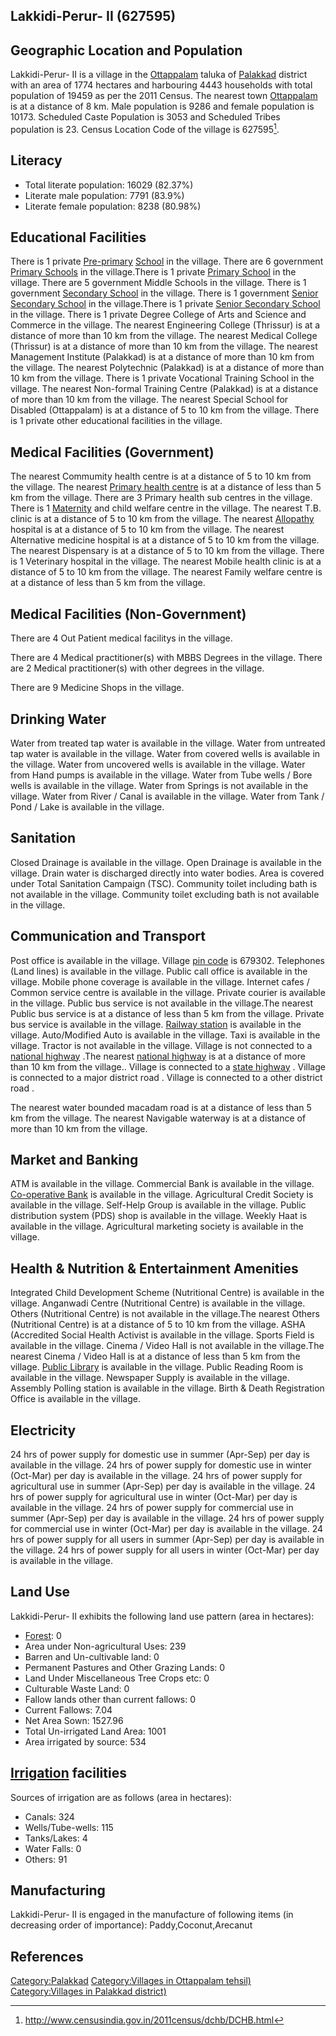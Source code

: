 {{Infobox settlement
| name=Lakkidi-Perur- II
| native_name=
| native_name_lang=
| other_name=
| nickname=
| settlement_type=Village
| image_skyline=
| image_alt=
| image_caption=
| pushpin_map=India Kerala
| pushpin_label_position=right
| pushpin_map_alt=
| pushpin_map_caption=Location in Kerala, India
| latd=
| latm=
| lats=
| latNS=
| longd=
| longm=
| longs=
| longEW=
| coordinates_display=inline,title
| subdivision_type=Country
| subdivision_name={{flag|India}}
| subdivision_type1=[[States and territories of India|State]]
| subdivision_name1=Kerala 
| subdivision_type2=[[List of districts of India|District]]
| subdivision_name2=Palakkad
| subdivision_type3=Tahsil
| subdivision_name3=Ottappalam
| website=
| established_title=<!-- Established -->
| established_date=
| founder=
| named_for=
| government_type=
| governing_body=
| unit_pref=Metric=
| area_footnotes=
| area_rank=
| area_total_km2=17.74
| elevation_footnotes=
| elevation_m=
| population_total=19459
| population_as_of=2011
| population_rank=
| population_density_km2=1096
| population_demonym=
| population_footnotes=
| demographics_type1=Languages
| demographics1_title1=Official
| demographics1_info1=[[Malayalam language|Malayalam]]
| timezone1=[[Indian Standard Time|IST]]
| utc_offset1==+5:30
| postal_code_type=[[Postal Index Number|PIN]]
| postal_code=679302
| area_code_type=Telephone code
| area_code=
| registration_plate=
| blank1_name_sec1=Nearest city
| blank1_info_sec1=[[Ottappalam]]
| blank2_name_sec1=[[Human sex ratio|Sex ratio]]
| blank2_info_sec1=1095 [[male|♂]]/[[female|♀]]
| blank3_name_sec1=Literacy
| blank3_info_sec1=82.37%
| blank1_name_sec2=[[2011 Census of India|2011 census]] code
| blank1_info_sec2=627595
| footnotes=
}}

== Lakkidi-Perur- II (627595) ==

== Geographic Location and Population ==

Lakkidi-Perur- II is a village in the [[Ottappalam]] taluka of [[Palakkad]] district with an area of 1774 hectares and harbouring 4443 households with total population of 19459 as per the 2011 Census. The nearest town [[Ottappalam]] is at a distance of 8 km. Male population is 9286 and female population is 10173. Scheduled Caste Population is 3053 and Scheduled Tribes population is 23. Census Location Code of the village is 627595<ref>http://www.censusindia.gov.in/2011census/dchb/DCHB.html</ref>.


== Literacy ==  
* Total literate population: 16029 (82.37%)
* Literate male population: 7791 (83.9%)
* Literate female population: 8238 (80.98%)


== Educational Facilities ==  
There is 1 private [[Pre-primary]] [[School]] in the village.
There are 6 government [[Primary School]]s in the village.There is 1 private [[Primary School]] in the village.
There are 5 government Middle Schools in the village.
There is 1 government [[Secondary School]] in the village.
There is 1 government [[Senior Secondary School]] in the village.There is 1 private [[Senior Secondary School]] in the village.
There is 1 private Degree College of Arts and Science and Commerce in the village.
The nearest Engineering College (Thrissur) is at a distance of more than 10 km from the village.
The nearest Medical College (Thrissur) is at a distance of more than 10 km from the village.
The nearest Management Institute (Palakkad) is at a distance of more than 10 km from the village.
The nearest Polytechnic (Palakkad) is at a distance of more than 10 km from the village.
There is 1 private Vocational Training School in the village.
The nearest Non-formal Training Centre (Palakkad) is at a distance of more than 10 km from the village.
The nearest Special School for Disabled (Ottappalam) is at a distance of 5 to 10 km from the village.
There is 1 private other educational facilities in the village.


== Medical Facilities (Government) ==
The nearest Commumity health centre is at a distance of 5 to 10 km from the village.
The nearest [[Primary health centre]] is at a distance of less than 5 km from the village.
There are 3 Primary health sub centres in the village.
There is 1 [[Maternity]] and child welfare centre in the village.
The nearest T.B. clinic is at a distance of 5 to 10 km from the village.
The nearest [[Allopathy]] hospital is at a distance of 5 to 10 km from the village.
The nearest Alternative medicine hospital is at a distance of 5 to 10 km from the village.
The nearest Dispensary is at a distance of 5 to 10 km from the village.
There is 1 Veterinary hospital in the village.
The nearest Mobile health clinic is at a distance of 5 to 10 km from the village.
The nearest Family welfare centre is at a distance of less than 5 km from the village.


== Medical Facilities (Non-Government) ==
There are 4 Out Patient medical facilitys in the village.


There are 4 Medical practitioner(s) with MBBS Degrees in the village.
There are 2 Medical practitioner(s) with other degrees in the village.


There are 9 Medicine Shops in the village.



== Drinking Water ==
Water from treated tap water is available in the village.
Water from untreated tap water is available in the village.
Water from covered wells is available in the village.
Water from uncovered wells is available in the village.
Water from Hand pumps is available in the village.
Water from Tube wells / Bore wells is available in the village.
Water from Springs is not available in the village.
Water from River / Canal is available in the village.
Water from Tank / Pond / Lake is available in the village.


== Sanitation ==
Closed Drainage is available in the village.
Open Drainage is available in the village.
Drain water is discharged directly into water bodies.
Area is covered under Total Sanitation Campaign (TSC).
Community toilet including bath is not available in the village.
Community toilet excluding bath is not available in the village.


== Communication and Transport ==
Post office is available in the village.
Village [[pin code]] is 679302.
Telephones (Land lines) is available in the village.
Public call office is available in the village.
Mobile phone coverage is available in the village.
Internet cafes / Common service centre is available in the village.
Private courier is available in the village.
Public bus service is not available in the village.The nearest Public bus service is at a distance of less than 5 km from the village.
Private bus service is available in the village.
[[Railway station]] is available in the village.
Auto/Modified Auto is available in the village.
Taxi is available in the village.
Tractor is not available in the village.
Village is not connected to a [[national highway]] .The nearest [[national highway]] is at a distance of more than 10 km from the village..
Village is connected to a [[state highway]]  .
Village is connected to a major district road    .
Village is connected to a other district road  .


The nearest water bounded macadam road is at a distance of less than 5 km from the village.
The nearest Navigable waterway is at a distance of more than 10 km from the village.



== Market and Banking ==
ATM is available in the village.
Commercial Bank is available in the village.
[[Co-operative Bank]] is available in the village.
Agricultural Credit Society is available in the village.
Self-Help Group is available in the village.
Public distribution system (PDS) shop is available in the village.
Weekly Haat is available in the village.
Agricultural marketing society is available in the village.


== Health & Nutrition & Entertainment Amenities ==
Integrated Child Development Scheme (Nutritional Centre) is available in the village.
Anganwadi Centre (Nutritional Centre) is available in the village.
Others (Nutritional Centre) is not available in the village.The nearest Others (Nutritional Centre) is at a distance of 5 to 10 km from the village.
ASHA (Accredited Social Health Activist is available in the village.
Sports Field is available in the village.
Cinema / Video Hall is not available in the village.The nearest Cinema / Video Hall is at a distance of less than 5 km from the village.
[[Public Library]] is available in the village.
Public Reading Room is available in the village.
Newspaper Supply is available in the village.
Assembly Polling station is available in the village.
Birth & Death Registration Office is available in the village.


== Electricity ==
24 hrs of power supply for domestic use in summer (Apr-Sep) per day is available in the village.
24 hrs of power supply for domestic use in winter (Oct-Mar) per day is available in the village.
24 hrs of power supply for agricultural use in summer (Apr-Sep) per day is available in the village.
24 hrs of power supply for agricultural use in winter (Oct-Mar) per day is available in the village.
24 hrs of power supply for commercial use in summer (Apr-Sep) per day is available in the village.
24 hrs of power supply for commercial use in winter (Oct-Mar) per day is available in the village.
24 hrs of power supply for all users in summer (Apr-Sep) per day is available in the village.
24 hrs of power supply for all users in winter (Oct-Mar) per day is available in the village.


== Land Use ==
Lakkidi-Perur- II exhibits the following land use pattern (area in hectares):
* [[Forest]]: 0
* Area under Non-agricultural Uses: 239
* Barren and Un-cultivable land: 0
* Permanent Pastures and Other Grazing Lands: 0
* Land Under Miscellaneous Tree Crops etc: 0
* Culturable Waste Land: 0
* Fallow lands other than current fallows: 0
* Current Fallows: 7.04
* Net Area Sown: 1527.96
* Total Un-irrigated Land Area: 1001
* Area irrigated by source: 534


== [[Irrigation]] facilities ==
Sources of irrigation are as follows (area in hectares):
* Canals: 324
* Wells/Tube-wells: 115
* Tanks/Lakes: 4
* Water Falls: 0
* Others: 91


== Manufacturing ==
Lakkidi-Perur- II is engaged in the manufacture of following items (in decreasing order of importance): Paddy,Coconut,Arecanut


[[Category:Palakkad]]
[[Category:Villages in Ottappalam tehsil)]]
[[Category:Villages in Palakkad district)]]


== References ==
{{Reflist}}


